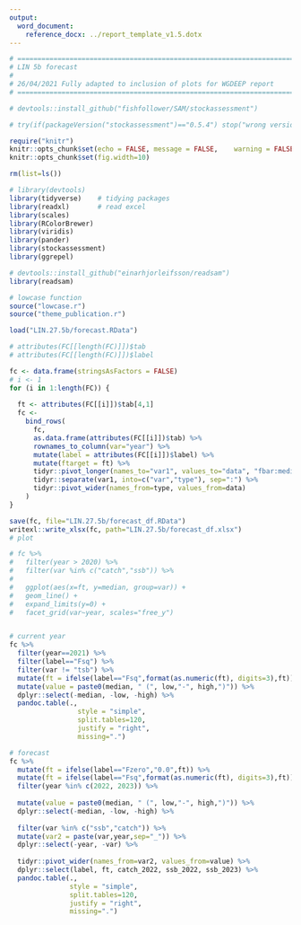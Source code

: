 ---
output: 
  word_document:
    reference_docx: ../report_template_v1.5.dotx
---

```{r setup, echo=FALSE, fig.asp=1.0, fig.align="center", message=FALSE, warning=FALSE}

# =======================================================================================
# LIN 5b forecast
#
# 26/04/2021 Fully adapted to inclusion of plots for WGDEEP report
# =======================================================================================

# devtools::install_github("fishfollower/SAM/stockassessment")

# try(if(packageVersion("stockassessment")=="0.5.4") stop("wrong version of Stockassessment package"))

require("knitr")
knitr::opts_chunk$set(echo = FALSE,	message = FALSE,	warning = FALSE,	comment = "",	crop = TRUE )
knitr::opts_chunk$set(fig.width=10) 

rm(list=ls())

# library(devtools)
library(tidyverse)    # tidying packages
library(readxl)       # read excel
library(scales)
library(RColorBrewer)
library(viridis)
library(pander)
library(stockassessment)
library(ggrepel)

# devtools::install_github("einarhjorleifsson/readsam")
library(readsam)

# lowcase function
source("lowcase.r")
source("theme_publication.r")

load("LIN.27.5b/forecast.RData")

# attributes(FC[[length(FC)]])$tab
# attributes(FC[[length(FC)]])$label

fc <- data.frame(stringsAsFactors = FALSE)
# i <- 1
for (i in 1:length(FC)) {
  
  ft <- attributes(FC[[i]])$tab[4,1]
  fc <-
    bind_rows(
      fc,
      as.data.frame(attributes(FC[[i]])$tab) %>% 
      rownames_to_column(var="year") %>% 
      mutate(label = attributes(FC[[i]])$label) %>% 
      mutate(ftarget = ft) %>% 
      tidyr::pivot_longer(names_to="var1", values_to="data", "fbar:median":"tsb:high") %>% 
      tidyr::separate(var1, into=c("var","type"), sep=":") %>% 
      tidyr::pivot_wider(names_from=type, values_from=data)
    )
}

save(fc, file="LIN.27.5b/forecast_df.RData")
writexl::write_xlsx(fc, path="LIN.27.5b/forecast_df.xlsx")
# plot

# fc %>% 
#   filter(year > 2020) %>% 
#   filter(var %in% c("catch","ssb")) %>% 
#   
#   ggplot(aes(x=ft, y=median, group=var)) +
#   geom_line() +
#   expand_limits(y=0) +
#   facet_grid(var~year, scales="free_y")


# current year
fc %>% 
  filter(year==2021) %>% 
  filter(label=="Fsq") %>% 
  filter(var != "tsb") %>% 
  mutate(ft = ifelse(label=="Fsq",format(as.numeric(ft), digits=3),ft)) %>% 
  mutate(value = paste0(median, " (", low,"-", high,")")) %>% 
  dplyr::select(-median, -low, -high) %>% 
  pandoc.table(.,
                 style = "simple",
                 split.tables=120, 
                 justify = "right",
                 missing=".")

# forecast
fc %>% 
  mutate(ft = ifelse(label=="Fzero","0.0",ft)) %>% 
  mutate(ft = ifelse(label=="Fsq",format(as.numeric(ft), digits=3),ft)) %>% 
  filter(year %in% c(2022, 2023)) %>% 
  
  mutate(value = paste0(median, " (", low,"-", high,")")) %>% 
  dplyr::select(-median, -low, -high) %>% 
  
  filter(var %in% c("ssb","catch")) %>%
  mutate(var2 = paste(var,year,sep="_")) %>% 
  dplyr::select(-year, -var) %>% 
  
  tidyr::pivot_wider(names_from=var2, values_from=value) %>% 
  dplyr::select(label, ft, catch_2022, ssb_2022, ssb_2023) %>% 
  pandoc.table(.,
               style = "simple",
               split.tables=120, 
               justify = "right",
               missing=".")
  




```

